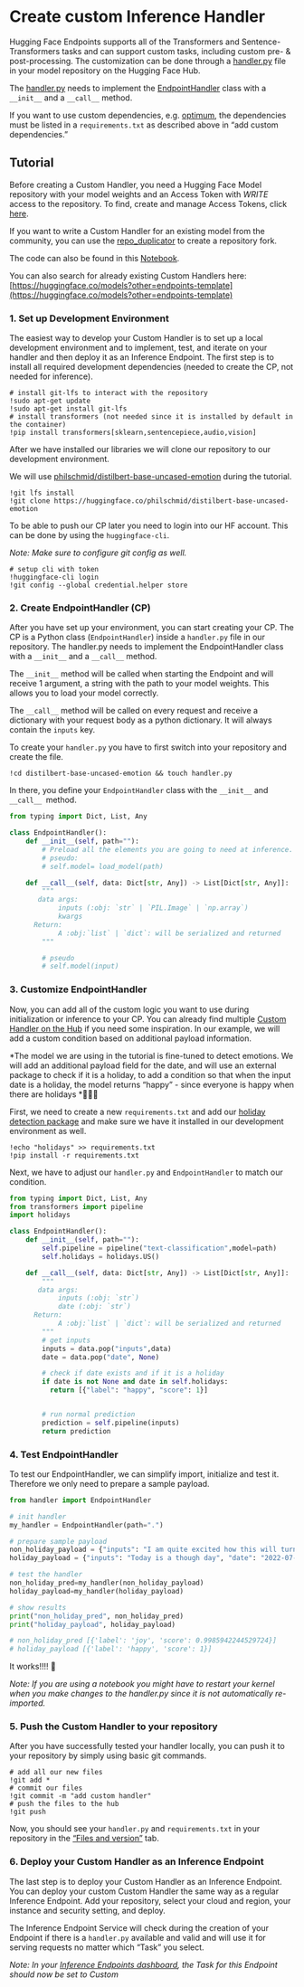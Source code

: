 # Create custom Inference Handler

Hugging Face Endpoints supports all of the Transformers and Sentence-Transformers tasks and can support custom tasks, including custom pre- & post-processing. The customization can be done through a [handler.py](https://huggingface.co/philschmid/distilbert-onnx-banking77/blob/main/handler.py) file in your model repository on the Hugging Face Hub.

The [handler.py](https://huggingface.co/philschmid/distilbert-onnx-banking77/blob/main/handler.py) needs to implement the [EndpointHandler](https://huggingface.co/philschmid/distilbert-onnx-banking77/blob/main/handler.py) class with a `__init__` and a `__call__` method.

If you want to use custom dependencies, e.g. [optimum](https://github.com/huggingface/optimum), the dependencies must be listed in a `requirements.txt` as described above in “add custom dependencies.”

## Tutorial

Before creating a Custom Handler, you need a Hugging Face Model repository with your model weights and an Access Token with _WRITE_ access to the repository. To find, create and manage Access Tokens, click [here](https://huggingface.co/settings/tokens).

If you want to write a Custom Handler for an existing model from the community, you can use the [repo_duplicator](https://huggingface.co/spaces/osanseviero/repo_duplicator) to create a repository fork.

The code can also be found in this [Notebook](https://colab.research.google.com/drive/1hANJeRa1PK1gZaUorobnQGu4bFj4_4Rf?usp=sharing).

You can also search for already existing Custom Handlers here: [https://huggingface.co/models?other=endpoints-template](https://huggingface.co/models?other=endpoints-template)

### 1. Set up Development Environment

The easiest way to develop your Custom Handler is to set up a local development environment and to implement, test, and iterate on your handler and then deploy it as an Inference Endpoint. The first step is to install all required development dependencies (needed to create the CP, not needed for inference).

```
# install git-lfs to interact with the repository
!sudo apt-get update
!sudo apt-get install git-lfs
# install transformers (not needed since it is installed by default in the container)
!pip install transformers[sklearn,sentencepiece,audio,vision]
```

After we have installed our libraries we will clone our repository to our development environment.

We will use [philschmid/distilbert-base-uncased-emotion](https://huggingface.co/philschmid/distilbert-base-uncased-emotion) during the tutorial.

```
!git lfs install
!git clone https://huggingface.co/philschmid/distilbert-base-uncased-emotion
```

To be able to push our CP later you need to login into our HF account. This can be done by using the `huggingface-cli`.

_Note: Make sure to configure git config as well._

```
# setup cli with token
!huggingface-cli login
!git config --global credential.helper store
```

### 2. Create EndpointHandler (CP)

After you have set up your environment, you can start creating your CP. The CP is a Python class (`EndpointHandler`) inside a `handler.py` file in our repository. The handler.py needs to implement the EndpointHandler class with a `__init__` and a `__call__` method.

The `__init__` method will be called when starting the Endpoint and will receive 1 argument, a string with the path to your model weights. This allows you to load your model correctly.

The `__call__` method will be called on every request and receive a dictionary with your request body as a python dictionary. It will always contain the `inputs` key.

To create your `handler.py` you have to first switch into your repository and create the file.

```
!cd distilbert-base-uncased-emotion && touch handler.py
```

In there, you define your `EndpointHandler` class with the `__init__` and `__call__ `method.

```python
from typing import Dict, List, Any

class EndpointHandler():
    def __init__(self, path=""):
        # Preload all the elements you are going to need at inference.
        # pseudo:
        # self.model= load_model(path)

    def __call__(self, data: Dict[str, Any]) -> List[Dict[str, Any]]:
        """
       data args:
            inputs (:obj: `str` | `PIL.Image` | `np.array`)
            kwargs
      Return:
            A :obj:`list` | `dict`: will be serialized and returned
        """

        # pseudo
        # self.model(input)
```

### 3. Customize EndpointHandler

Now, you can add all of the custom logic you want to use during initialization or inference to your CP. You can already find multiple [Custom Handler on the Hub](https://huggingface.co/models?other=endpoints-template) if you need some inspiration. In our example, we will add a custom condition based on additional payload information.

*The model we are using in the tutorial is fine-tuned to detect emotions. We will add an additional payload field for the date, and will use an external package to check if it is a holiday, to add a condition so that when the input date is a holiday, the model returns “happy” - since everyone is happy when there are holidays *🌴🎉😆 

First, we need to create a new `requirements.txt` and add our [holiday detection package](https://pypi.org/project/holidays/) and make sure we have it installed in our development environment as well.

```
!echo "holidays" >> requirements.txt
!pip install -r requirements.txt
```

Next, we have to adjust our `handler.py` and `EndpointHandler` to match our condition.

```python
from typing import Dict, List, Any
from transformers import pipeline
import holidays

class EndpointHandler():
    def __init__(self, path=""):
        self.pipeline = pipeline("text-classification",model=path)
        self.holidays = holidays.US()

    def __call__(self, data: Dict[str, Any]) -> List[Dict[str, Any]]:
        """
       data args:
            inputs (:obj: `str`)
            date (:obj: `str`)
      Return:
            A :obj:`list` | `dict`: will be serialized and returned
        """
        # get inputs
        inputs = data.pop("inputs",data)
        date = data.pop("date", None)

        # check if date exists and if it is a holiday
        if date is not None and date in self.holidays:
          return [{"label": "happy", "score": 1}]


        # run normal prediction
        prediction = self.pipeline(inputs)
        return prediction
```

### 4. Test EndpointHandler

To test our EndpointHandler, we can simplify import, initialize and test it. Therefore we only need to prepare a sample payload.

```python
from handler import EndpointHandler

# init handler
my_handler = EndpointHandler(path=".")

# prepare sample payload
non_holiday_payload = {"inputs": "I am quite excited how this will turn out", "date": "2022-08-08"}
holiday_payload = {"inputs": "Today is a though day", "date": "2022-07-04"}

# test the handler
non_holiday_pred=my_handler(non_holiday_payload)
holiday_payload=my_handler(holiday_payload)

# show results
print("non_holiday_pred", non_holiday_pred)
print("holiday_payload", holiday_payload)

# non_holiday_pred [{'label': 'joy', 'score': 0.9985942244529724}]
# holiday_payload [{'label': 'happy', 'score': 1}]
```

It works!!!! 🎉

_Note: If you are using a notebook you might have to restart your kernel when you make changes to the handler.py since it is not automatically re-imported._

### 5. Push the Custom Handler to your repository

After you have successfully tested your handler locally, you can push it to your repository by simply using basic git commands.

```
# add all our new files
!git add *
# commit our files
!git commit -m "add custom handler"
# push the files to the hub
!git push
```

Now, you should see your `handler.py` and `requirements.txt` in your repository in the [“Files and version”](https://huggingface.co/philschmid/distilbert-base-uncased-emotion/tree/main) tab.

### 6. Deploy your Custom Handler as an Inference Endpoint

The last step is to deploy your Custom Handler as an Inference Endpoint. You can deploy your custom Custom Handler the same way as a regular Inference Endpoint. Add your repository, select your cloud and region, your instance and security setting, and deploy.

The Inference Endpoint Service will check during the creation of your Endpoint if there is a `handler.py` available and valid and will use it for serving requests no matter which “Task” you select.

_Note: In your [Inference Endpoints dashboard](https://ui.endpoints.huggingface.co/), the Task for this Endpoint should now be set to Custom_
